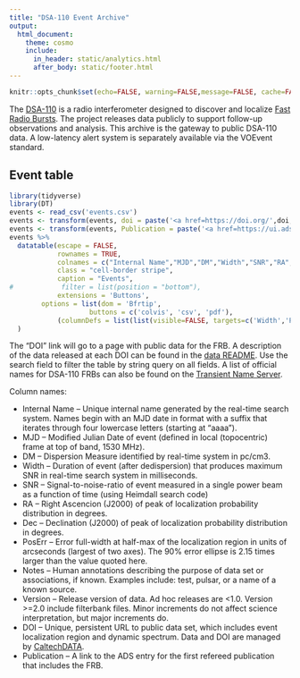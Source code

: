 ```yaml
---
title: "DSA-110 Event Archive"
output:
  html_document:
    theme: cosmo
    include:
      in_header: static/analytics.html
      after_body: static/footer.html
---
```


```r
knitr::opts_chunk$set(echo=FALSE, warning=FALSE,message=FALSE, cache=FALSE)
```

The [DSA-110](https://deepsynoptic.org) is a radio interferometer designed to discover and localize [Fast Radio Bursts](https://en.wikipedia.org/wiki/Fast_radio_burst). The project releases data publicly to support follow-up observations and analysis. This archive is the gateway to public DSA-110 data. A low-latency alert system is separately available via the VOEvent standard.

## Event table

```r
library(tidyverse)
library(DT)
events <- read_csv('events.csv')
events <- transform(events, doi = paste('<a href=https://doi.org/',doi,'>',doi,'</a>',sep=""))
events <- transform(events, Publication = paste('<a href=https://ui.adsabs.harvard.edu/abs/',Publication,'>',Publication,'</a>',sep=""))
events %>%
  datatable(escape = FALSE,
            rownames = TRUE, 
            colnames = c("Internal Name","MJD","DM","Width","SNR","RA","Dec","PosErr","Notes","Version","DOI", "Publication"),
            class = "cell-border stripe", 
            caption = "Events",
#            filter = list(position = "bottom"),
            extensions = 'Buttons',
	    options = list(dom = 'Bfrtip',
            	    buttons = c('colvis', 'csv', 'pdf'),
		    (columnDefs = list(list(visible=FALSE, targets=c('Width','Publication')))))
  )

```

The "DOI" link will go to a page with public data for the FRB. A description of the data released at each DOI can be found in the [data README](data.rtf). Use the search field to filter the table by string query on all fields. A list of official names for DSA-110 FRBs can also be found on the [Transient Name Server](https://www.wis-tns.org/search?&discovered_period_value=&discovered_period_units=months&unclassified_at=0&classified_sne=0&include_frb=1&name=&name_like=0&isTNS_AT=all&public=all&ra=&decl=&radius=&coords_unit=arcsec&reporting_groupid%5B%5D=132&groupid%5B%5D=null&classifier_groupid%5B%5D=null&objtype%5B%5D=null&at_type%5B%5D=5&date_start%5Bdate%5D=&date_end%5Bdate%5D=&discovery_mag_min=&discovery_mag_max=&internal_name=&discoverer=&classifier=&spectra_count=&redshift_min=&redshift_max=&hostname=&ext_catid=&ra_range_min=&ra_range_max=&decl_range_min=&decl_range_max=&discovery_instrument%5B%5D=null&classification_instrument%5B%5D=null&associated_groups%5B%5D=null&official_discovery=0&official_classification=0&at_rep_remarks=&class_rep_remarks=&frb_repeat=all&frb_repeater_of_objid=&frb_measured_redshift=0&frb_dm_range_min=&frb_dm_range_max=&frb_rm_range_min=&frb_rm_range_max=&frb_snr_range_min=&frb_snr_range_max=&frb_flux_range_min=&frb_flux_range_max=&num_page=50&display%5Bredshift%5D=1&display%5Bhostname%5D=1&display%5Bhost_redshift%5D=1&display%5Bsource_group_name%5D=1&display%5Bclassifying_source_group_name%5D=1&display%5Bdiscovering_instrument_name%5D=0&display%5Bclassifing_instrument_name%5D=0&display%5Bprograms_name%5D=0&display%5Binternal_name%5D=1&display%5BisTNS_AT%5D=0&display%5Bpublic%5D=1&display%5Bend_pop_period%5D=0&display%5Bspectra_count%5D=1&display%5Bdiscoverymag%5D=1&display%5Bdiscmagfilter%5D=1&display%5Bdiscoverydate%5D=1&display%5Bdiscoverer%5D=1&display%5Bremarks%5D=0&display%5Bsources%5D=0&display%5Bbibcode%5D=0&display%5Bext_catalogs%5D=0).
 
Column names:

- Internal Name -- Unique internal name generated by the real-time search system. Names begin with an MJD date in <yymmdd> format with a suffix that iterates through four lowercase letters (starting at "aaaa").
- MJD -- Modified Julian Date of event (defined in local (topocentric) frame at top of band, 1530 MHz).
- DM -- Dispersion Measure identified by real-time system in pc/cm3.
- Width -- Duration of event (after dedispersion) that produces maximum SNR in real-time search system in milliseconds.
- SNR -- Signal-to-noise-ratio of event measured in a single power beam as a function of time (using Heimdall search code)
- RA -- Right Ascencion (J2000) of peak of localization probability distribution in degrees.
- Dec -- Declination (J2000) of peak of localization probability distribution in degrees.
- PosErr -- Error full-width at half-max of the localization region in units of arcseconds (largest of two axes). The 90\% error ellipse is 2.15 times larger than the value quoted here.
- Notes -- Human annotations describing the purpose of data set or associations, if known. Examples include: test, pulsar, or a name of a known source.
- Version -- Release version of data. Ad hoc releases are <1.0. Version >=2.0 include filterbank files. Minor increments do not affect science interpretation, but major increments do.
- DOI -- Unique, persistent URL to public data set, which includes event localization region and dynamic spectrum. Data and DOI are managed by [CaltechDATA](https://data.caltech.edu).
- Publication -- A link to the ADS entry for the first refereed publication that includes the FRB.

